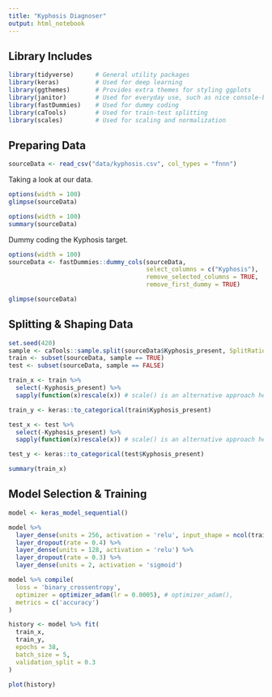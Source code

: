 ```yaml
---
title: "Kyphosis Diagnoser"
output: html_notebook
---
```


## Library Includes

```r
library(tidyverse)      # General utility packages
library(keras)          # Used for deep learning
library(ggthemes)       # Provides extra themes for styling ggplots
library(janitor)        # Used for everyday use, such as nice console-based distributions.
library(fastDummies)    # Used for dummy coding
library(caTools)        # Used for train-test splitting
library(scales)         # Used for scaling and normalization
```

## Preparing Data

```r
sourceData <- read_csv("data/kyphosis.csv", col_types = "fnnn")
```

Taking a look at our data.

```r
options(width = 100)
glimpse(sourceData)
```

```r
options(width = 100)
summary(sourceData)
```

Dummy coding the Kyphosis target.

```r
options(width = 100)
sourceData <- fastDummies::dummy_cols(sourceData,
                                      select_columns = c("Kyphosis"),
                                      remove_selected_columns = TRUE,
                                      remove_first_dummy = TRUE)

glimpse(sourceData)
```

## Splitting & Shaping Data

```r
set.seed(420)
sample <- caTools::sample.split(sourceData$Kyphosis_present, SplitRatio = 0.7)
train <- subset(sourceData, sample == TRUE)
test <- subset(sourceData, sample == FALSE)
```

```r
train_x <- train %>%
  select(-Kyphosis_present) %>%
  sapply(function(x)rescale(x)) # scale() is an alternative approach here

train_y <- keras::to_categorical(train$Kyphosis_present)

test_x <- test %>%
  select(-Kyphosis_present) %>%
  sapply(function(x)rescale(x)) # scale() is an alternative approach here

test_y <- keras::to_categorical(test$Kyphosis_present)
```

```r
summary(train_x)
```

## Model Selection & Training

```r
model <- keras_model_sequential() 

model %>% 
  layer_dense(units = 256, activation = 'relu', input_shape = ncol(train_x)) %>% 
  layer_dropout(rate = 0.4) %>% 
  layer_dense(units = 128, activation = 'relu') %>%
  layer_dropout(rate = 0.3) %>%
  layer_dense(units = 2, activation = 'sigmoid')

model %>% compile(
  loss = 'binary_crossentropy',
  optimizer = optimizer_adam(lr = 0.0005), # optimizer_adam(),
  metrics = c('accuracy')
)
```

```r
history <- model %>% fit(
  train_x, 
  train_y, 
  epochs = 38, 
  batch_size = 5,
  validation_split = 0.3
)
```

```r
plot(history)
```
